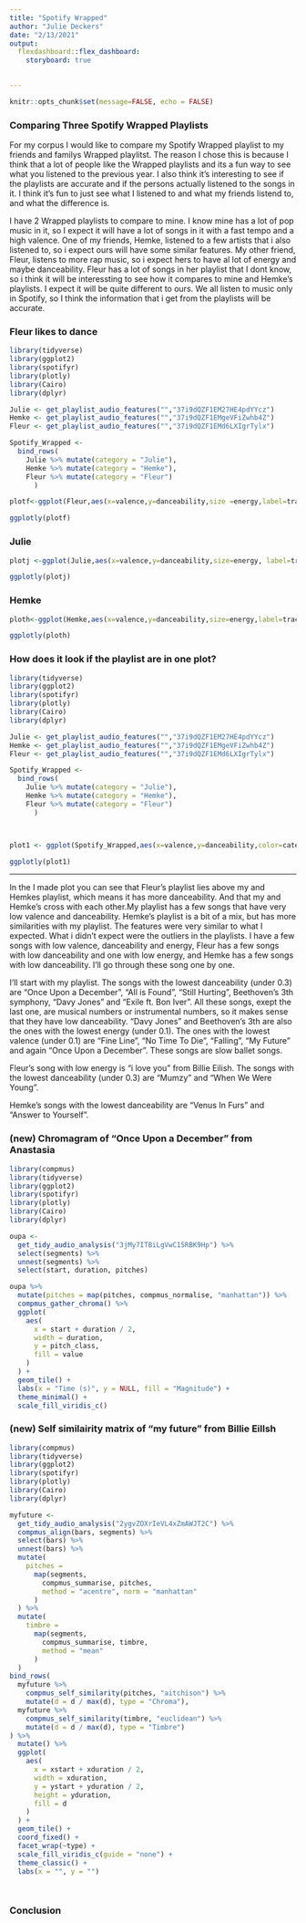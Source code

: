 ```yaml
---
title: "Spotify Wrapped"
author: "Julie Deckers"
date: "2/13/2021"
output: 
  flexdashboard::flex_dashboard:
    storyboard: true
   

---
```


```r
knitr::opts_chunk$set(message=FALSE, echo = FALSE)
```

 

### Comparing Three Spotify Wrapped Playlists
For my corpus I would like to compare my Spotify Wrapped playlist to my friends and familys Wrapped playlitst. The reason I chose this is because I think that a lot of people like the Wrapped playlists and its a fun way to see what you listened to the previous year. I also think it's interesting to see if the playlists are accurate and if the persons actually listened to the songs in it. I think it's fun to just see what I listened to and what my friends listend to, and what the difference is. 

I have 2 Wrapped playlists to compare to mine. I know mine has a lot of pop music in it, so I expect it will have a lot of songs in it with a fast tempo and a high valence. One of my friends, Hemke, listened to a few artists that i also listened to, so i expect ours will have some similar features. My other friend, Fleur, listens to more rap music, so i expect hers to have al lot of energy and maybe danceability. Fleur has a lot of songs in her playlist that I dont know, so i think it will be interessting to see how it compares to mine and Hemke's playlists. I expect it will be quite different to ours. We all listen to music only in Spotify, so I think the information that i get from the playlists will be accurate.








### Fleur likes to dance 
```r

library(tidyverse)
library(ggplot2)
library(spotifyr)
library(plotly)
library(Cairo)
library(dplyr)

Julie <- get_playlist_audio_features("","37i9dQZF1EM27HE4pdYYcz") 
Hemke <- get_playlist_audio_features("","37i9dQZF1EMgeVFiZwhb4Z")
Fleur <- get_playlist_audio_features("","37i9dQZF1EMd6LXIgrTylx")

Spotify_Wrapped <-
  bind_rows(
    Julie %>% mutate(category = "Julie"),
    Hemke %>% mutate(category = "Hemke"),
    Fleur %>% mutate(category = "Fleur")
      )
```

```r
plotf<-ggplot(Fleur,aes(x=valence,y=danceability,size =energy,label=track.name,alpha=0.5)) + geom_point() +ggtitle("Fleur") + geom_smooth() + expand_limits(x = 0, y = 0)

ggplotly(plotf)


```

### Julie

```r
plotj <-ggplot(Julie,aes(x=valence,y=danceability,size=energy, label=track.name, alpha=0.5)) + geom_point() +ggtitle("Julie") + geom_smooth() + expand_limits(x = 0, y = 0)

ggplotly(plotj)
```

### Hemke 

```r
ploth<-ggplot(Hemke,aes(x=valence,y=danceability,size=energy,label=track.name,alpha=0.5)) + geom_point() +ggtitle("Hemke") + geom_smooth() +expand_limits(x = 0, y = 0)

ggplotly(ploth)
```



### How does it look if the playlist are in one plot?

```r
library(tidyverse)
library(ggplot2)
library(spotifyr)
library(plotly)
library(Cairo)
library(dplyr)

Julie <- get_playlist_audio_features("","37i9dQZF1EM27HE4pdYYcz") 
Hemke <- get_playlist_audio_features("","37i9dQZF1EMgeVFiZwhb4Z")
Fleur <- get_playlist_audio_features("","37i9dQZF1EMd6LXIgrTylx")

Spotify_Wrapped <-
  bind_rows(
    Julie %>% mutate(category = "Julie"),
    Hemke %>% mutate(category = "Hemke"),
    Fleur %>% mutate(category = "Fleur")
      )




```






```r
plot1 <- ggplot(Spotify_Wrapped,aes(x=valence,y=danceability,color=category,size=energy, alpha=0.5,label=track.name)) + geom_point() +ggtitle("All three playlists together") + geom_smooth() 

ggplotly(plot1)


```

***
In the I made plot you can see that Fleur's playlist lies above my and Hemkes playlist, which means it has more danceability. And that my and Hemke's cross with each other.My playlist has a few songs that have very low valence and danceability. Hemke's playlist is a bit of a mix, but has more similarities with my playlist. The features were very similar to what I expected. What i didn't expect were the outliers in the playlists. I have a few songs with low valence, danceability and energy, Fleur has a few songs with low danceability and one with low energy, and Hemke has a few songs with low danceability. I'll go through these song one by one. 

I'll start with my playlist. The songs with the lowest danceability (under 0.3) are "Once Upon a December", "All is Found", "Still Hurting", Beethoven's 3th symphony, "Davy Jones" and "Exile ft. Bon Iver". All these songs, exept the last one, are musical numbers or instrumental numbers, so it makes sense that they have low danceability. "Davy Jones" and Beethoven's 3th are also the ones with the lowest energy (under 0.1). The ones with the lowest valence (under 0.1) are "Fine Line", "No Time To Die", "Falling", "My Future" and again "Once Upon a December". These songs are slow ballet songs. 

Fleur's song with low energy is "i love you" from Billie Eilish. The songs with the lowest danceability (under 0.3) are "Mumzy" and "When We Were Young". 

Hemke's songs with the lowest danceability are "Venus In Furs" and "Answer to Yourself". 

### (new) Chromagram of "Once Upon a December" from Anastasia
```r
library(compmus)
library(tidyverse)
library(ggplot2)
library(spotifyr)
library(plotly)
library(Cairo)
library(dplyr)

oupa <-
  get_tidy_audio_analysis("3jMy7ITBiLgVwC15RBK9Hp") %>%
  select(segments) %>%
  unnest(segments) %>%
  select(start, duration, pitches)

oupa %>%
  mutate(pitches = map(pitches, compmus_normalise, "manhattan")) %>%
  compmus_gather_chroma() %>% 
  ggplot(
    aes(
      x = start + duration / 2,
      width = duration,
      y = pitch_class,
      fill = value
    )
  ) +
  geom_tile() +
  labs(x = "Time (s)", y = NULL, fill = "Magnitude") +
  theme_minimal() +
  scale_fill_viridis_c()
```
 

### (new) Self similairity matrix of "my future" from Billie Eillsh


```r
library(compmus)
library(tidyverse)
library(ggplot2)
library(spotifyr)
library(plotly)
library(Cairo)
library(dplyr)

myfuture <-
  get_tidy_audio_analysis("2ygvZOXrIeVL4xZmAWJT2C") %>%
  compmus_align(bars, segments) %>%
  select(bars) %>%
  unnest(bars) %>%
  mutate(
    pitches =
      map(segments,
        compmus_summarise, pitches,
        method = "acentre", norm = "manhattan"
      )
  ) %>%
  mutate(
    timbre =
      map(segments,
        compmus_summarise, timbre,
        method = "mean"
      )
  )
bind_rows(
  myfuture %>%
    compmus_self_similarity(pitches, "aitchison") %>%
    mutate(d = d / max(d), type = "Chroma"),
  myfuture %>%
    compmus_self_similarity(timbre, "euclidean") %>%
    mutate(d = d / max(d), type = "Timbre")
) %>%
  mutate() %>%
  ggplot(
    aes(
      x = xstart + xduration / 2,
      width = xduration,
      y = ystart + yduration / 2,
      height = yduration,
      fill = d
    )
  ) +
  geom_tile() +
  coord_fixed() +
  facet_wrap(~type) +
  scale_fill_viridis_c(guide = "none") +
  theme_classic() +
  labs(x = "", y = "")




```

### Conclusion







